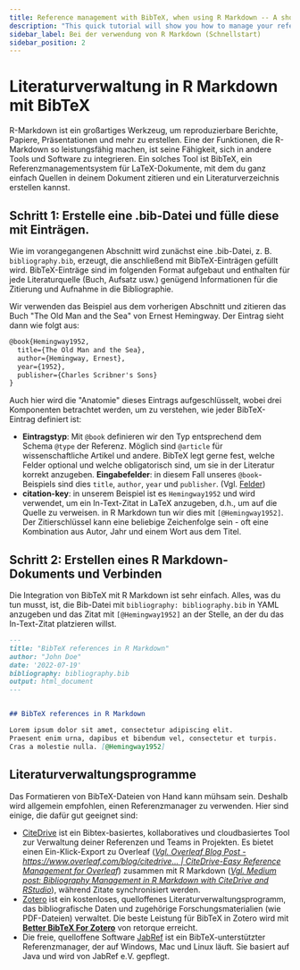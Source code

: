 ```yaml
---
title: Reference management with BibTeX, when using R Markdown -- A short guide
description: "This quick tutorial will show you how to manage your references using BibTeX. BibTeX is a reference management software that allows you to store and organize your references in a simple, easy-to-use format."
sidebar_label: Bei der verwendung von R Markdown (Schnellstart)
sidebar_position: 2
---
```


# Literaturverwaltung in R Markdown mit BibTeX

R-Markdown ist ein großartiges Werkzeug, um reproduzierbare Berichte, Papiere, Präsentationen und mehr zu erstellen. Eine der Funktionen, die R-Markdown so leistungsfähig machen, ist seine Fähigkeit, sich in andere Tools und Software zu integrieren. Ein solches Tool ist BibTeX, ein Referenzmanagementsystem für LaTeX-Dokumente, mit dem du ganz einfach Quellen in deinem Dokument zitieren und ein Literaturverzeichnis erstellen kannst.


## Schritt 1: Erstelle eine .bib-Datei und fülle diese mit Einträgen.

Wie im vorangegangenen Abschnitt wird zunächst eine .bib-Datei, z. B. `bibliography.bib`, erzeugt, die anschließend mit BibTeX-Einträgen gefüllt wird.
BibTeX-Einträge sind im folgenden Format aufgebaut und enthalten für jede Literaturquelle (Buch, Aufsatz usw.) genügend Informationen für die Zitierung und Aufnahme in die Bibliographie.

Wir verwenden das Beispiel aus dem vorherigen Abschnitt und zitieren das Buch "The Old Man and the Sea" von Ernest Hemingway. Der Eintrag sieht dann wie folgt aus:

```latex
@book{Hemingway1952,
  title={The Old Man and the Sea},
  author={Hemingway, Ernest},
  year={1952},
  publisher={Charles Scribner's Sons}
}
```

Auch hier wird die "Anatomie" dieses Eintrags aufgeschlüsselt, wobei drei Komponenten betrachtet werden, um zu verstehen, wie jeder BibTeX-Eintrag definiert ist:

* **Eintragstyp**: Mit `@book` definieren wir den Typ entsprechend dem Schema `@type` der Referenz. Möglich sind `@article` für wissenschaftliche Artikel und andere. BibTeX legt gerne fest, welche Felder optional und welche obligatorisch sind, um sie in der Literatur korrekt anzugeben.
**Eingabefelder**: in diesem Fall unseres `@book`-Beispiels sind dies `title`, `author`, `year` und `publisher`. (Vgl. [Felder](./fields))
* **citation-key**: in unserem Beispiel ist es `Hemingway1952` und wird verwendet, um ein In-Text-Zitat in LaTeX anzugeben, d.h., um auf die Quelle zu verweisen. in R Markdown tun wir dies mit `[@Hemingway1952]`. Der Zitierschlüssel kann eine beliebige Zeichenfolge sein - oft eine Kombination aus Autor, Jahr und einem Wort aus dem Titel.



## Schritt 2: Erstellen eines R Markdown-Dokuments und Verbinden

Die Integration von BibTeX mit R Markdown ist sehr einfach. Alles, was du tun musst, ist, die Bib-Datei mit `bibliography: bibliography.bib` in YAML anzugeben und das Zitat mit `[@Hemingway1952]` an der Stelle, an der du das In-Text-Zitat platzieren willst.

```md
---
title: "BibTeX references in R Markdown"
author: "John Doe"
date: '2022-07-19'
bibliography: bibliography.bib
output: html_document
---


## BibTeX references in R Markdown

Lorem ipsum dolor sit amet, consectetur adipiscing elit.
Praesent enim urna, dapibus et bibendum vel, consectetur et turpis.
Cras a molestie nulla. [@Hemingway1952]


```


## Literaturverwaltungsprogramme

Das Formatieren von BibTeX-Dateien von Hand kann mühsam sein. Deshalb wird allgemein empfohlen, einen Referenzmanager zu verwenden. Hier sind einige, die dafür gut geeignet sind:

* [CiteDrive](https://www.citedrive.com/) ist ein Bibtex-basiertes, kollaboratives und cloudbasiertes Tool zur Verwaltung deiner Referenzen und Teams in Projekten. Es bietet einen Ein-Klick-Export zu Overleaf ([*Vgl. Overleaf Blog Post - https://www.overleaf.com/blog/citedrive... | CiteDrive-Easy Reference Management for Overleaf*](https://www.overleaf.com/blog/citedrive-easy-reference-management-for-overleaf)) zusammen mit R Markdown ([*Vgl. Medium post: Bibliography Management in R Markdown with CiteDrive and RStudio*](https://citedrive.medium.com/bibliography-management-in-r-markdown-with-citedrive-and-rstudio-2585699dd619)), während Zitate synchronisiert werden.
* [Zotero](https://www.zotero.org/) ist ein kostenloses, quelloffenes Literaturverwaltungsprogramm, das bibliografische Daten und zugehörige Forschungsmaterialien (wie PDF-Dateien) verwaltet. Die beste Leistung für BibTeX in Zotero wird mit **[Better BibTeX For Zotero](https://retorque.re/zotero-better-bibtex/)** von retorque erreicht.
* Die freie, quelloffene Software [JabRef](https://www.jabref.org/) ist ein BibTeX-unterstützter Referenzmanager, der auf Windows, Mac und Linux läuft. Sie basiert auf Java und wird von JabRef e.V. gepflegt.
